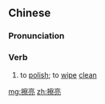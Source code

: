 ==Chinese==
{{zh-forms}}

===Pronunciation===
{{zh-pron
|m=cāliàng
|cat=v
}}

===Verb===
{{zh-verb}}

# to [[polish]]; to [[wipe]] [[clean]]

[[mg:擦亮]]
[[zh:擦亮]]